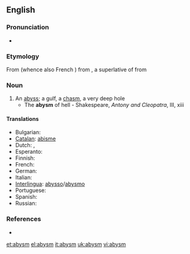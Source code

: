 ==English==

===Pronunciation===
* {{IPA|/əˈbɪzəm/}}

===Etymology===
From {{etyl|fro|en}} {{term|abisme|lang=fro}} (whence also French {{term|abîme|lang=fr}}) from {{etyl|LL.}} {{term|abyssimus|lang=la}}, a superlative of {{term|abyssus|lang=la}} from {{etyl|grc|en}} {{term|ἄβυσσος|tr=abussos|lang=grc|sc=polytonic}}

===Noun===
{{en-noun}}

# An [[abyss]]; a gulf, a [[chasm]], a very deep hole
#* The '''abysm''' of hell - Shakespeare, ''Antony and Cleopatra'', III, xiii

====Translations====
* Bulgarian: {{t+|bg|бездна}}
* [[Catalan]]: [[abisme]] {{m}}
* Dutch: {{t+|nl|afgrond|m}}, {{t+|nl|ravijn|n}}
* Esperanto: {{t+|eo|abismo|xs=Esperanto}}
* Finnish: {{t-|fi|kuilu}}
* French: {{t+|fr|abîme|m}}
* German: {{t+|de|Abgrund|m}}
* Italian: {{t+|it|abisso|m}}
* [[Interlingua]]: [[abysso]]/[[abysmo]]
* Portuguese: {{t+|pt|abismo|m}}
* Spanish: {{t+|es|abismo|m}}
* Russian: {{t+|ru|бездна|m}}

===References===
* {{R:1913}}

[[et:abysm]]
[[el:abysm]]
[[it:abysm]]
[[uk:abysm]]
[[vi:abysm]]